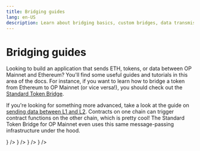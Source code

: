 ```yaml
---
title: Bridging guides
lang: en-US
description: Learn about bridging basics, custom bridges, data transmission between L1 and L2, and using the standard bridge in OP Stack.
---
```



# Bridging guides

Looking to build an application that sends ETH, tokens, or data between OP Mainnet and Ethereum?
You'll find some useful guides and tutorials in this area of the docs.
For instance, if you want to learn how to bridge a token from Ethereum to OP Mainnet (or vice versa!), you should check out the [Standard Token Bridge](bridging/standard-bridge).

If you're looking for something more advanced, take a look at the guide on [sending data between L1 and L2](bridging/messaging).
Contracts on one chain can trigger contract functions on the other chain, which is pretty cool!
The Standard Token Bridge for OP Mainnet even uses this same message-passing infrastructure under the hood.

<Cards>
  <Card title="Bridging basics" href="/app-developers/bridging/basics" icon={<img src="/img/icons/shapes.svg" />} />
    <Card title="Standard bridge" href="/app-developers/bridging/standard-bridge" icon={<img src="/img/icons/shapes.svg" />} />
  <Card title="Custom bridges" href="/app-developers/bridging/custom-bridge" icon={<img src="/img/icons/shapes.svg" />} />
  <Card title="Sending data between L1 and L2" href="/app-developers/bridging/messaging" icon={<img src="/img/icons/shapes.svg" />} />
</Cards>
